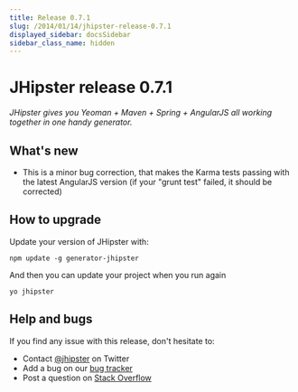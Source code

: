 ```yaml
---
title: Release 0.7.1
slug: /2014/01/14/jhipster-release-0.7.1
displayed_sidebar: docsSidebar
sidebar_class_name: hidden
---
```


JHipster release 0.7.1
==================

*JHipster gives you Yeoman + Maven + Spring + AngularJS all working together in one handy generator.*

What's new
----------

- This is a minor bug correction, that makes the Karma tests passing with the latest AngularJS version (if your "grunt test" failed, it should be corrected)

How to upgrade
------------

Update your version of JHipster with:

```
npm update -g generator-jhipster
```

And then you can update your project when you run again

```
yo jhipster
```

Help and bugs
--------------

If you find any issue with this release, don't hesitate to:

- Contact [@jhipster](https://twitter.com/jhipster) on Twitter
- Add a bug on our [bug tracker](https://github.com/jhipster/generator-jhipster/issues?state=open)
- Post a question on [Stack Overflow](http://stackoverflow.com/tags/jhipster/info)
